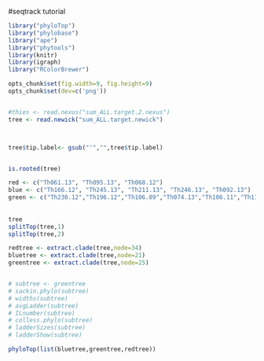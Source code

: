 #seqtrack tutorial  
```r

library("phyloTop")
library("phylobase")
library("ape")
library("phytools")
library(knitr)
library(igraph)
library("RColorBrewer")

opts_chunk$set(fig.width=9, fig.height=9)
opts_chunk$set(dev=c('png'))



```


```r
#thies <- read.nexus("sum_ALL.target.2.nexus")
tree <- read.newick("sum_ALL.target.newick")



tree$tip.label<- gsub("'","",tree$tip.label)


is.rooted(tree)

red <- c("Th061.13", "Th095.13", "Th068.12")
blue <- c("Th166.12", "Th245.13", "Th211.13", "Th246.13", "Th092.13")
green <- c("Th230.12","Th196.12","Th106.09","Th074.13","Th106.11","Th117.11","Th134.11","Th086.07","Th162.12","Th132.11")
  
  
tree
splitTop(tree,1)
splitTop(tree,2)

redtree <- extract.clade(tree,node=34)
bluetree <- extract.clade(tree,node=21)
greentree <- extract.clade(tree,node=25)


# subtree <- greentree
# sackin.phylo(subtree)
# widths(subtree)
# avgLadder(subtree)
# ILnumber(subtree)
# colless.phylo(subtree)
# ladderSizes(subtree)
# ladderShow(subtree)

phyloTop(list(bluetree,greentree,redtree))






```